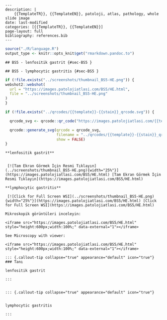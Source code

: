 

```comment
---
description: |
    {{TemplateTR}}, {{TemplateEN}}, patoloji, atlas, pathology, whole slide image
date: last-modified
categories: [{{TemplateTR}}, {{TemplateEN}}]
page-layout: full
bibliography: references.bib
---
```



```r
source("./R/language.R")
output_type <- knitr::opts_knit$get("rmarkdown.pandoc.to")
```


```asis
## BS5 - lenfositik gastrit {#sec-BS5 }
```


```asis
## BS5 - lymphocytic gastritis {#sec-BS5 }
```






```r
if (!file.exists("../screenshots/thumbnail_BS5-HE.png")) {
webshot2::webshot(
  url = "https://images.patolojiatlasi.com/BS5/HE.html",
  file = "../screenshots/thumbnail_BS5-HE.png"
)
}
```




```r
if (!file.exists("../qrcodes/{{template}}-{{stain}}_qrcode.svg")) {

  qrcode_svg <- qrcode::qr_code("https://images.patolojiatlasi.com/{{template}}/{{stain}}.html")

  qrcode::generate_svg(qrcode = qrcode_svg,
                       filename = "../qrcodes/{{template}}-{{stain}}_qrcode.svg",
                       show = FALSE)
}
```




 















 






:::: {.content-hidden when-format="pdf"}





::::





:::: {.content-visible when-format="pdf"}






::::




:::: {.content-hidden when-format="pdf"}





::::





:::: {.content-visible when-format="pdf"}






::::














```asis

**lenfositik gastrit**


 [![Tam Ekran Görmek İçin Resmi Tıklayın](../screenshots/thumbnail_BS5-HE.png){width="25%"}](https://images.patolojiatlasi.com/BS5/HE.html) [Tam Ekran Görmek İçin Resmi Tıklayın](https://images.patolojiatlasi.com/BS5/HE.html)
```

```asis

**lymphocytic gastritis**

 [![Click for Full Screen WSI](../screenshots/thumbnail_BS5-HE.png){width="25%"}](https://images.patolojiatlasi.com/BS5/HE.html) [Click for Full Screen WSI](https://images.patolojiatlasi.com/BS5/HE.html)

```









 






:::: {.content-hidden when-format="pdf"}





::::





:::: {.content-visible when-format="pdf"}






::::




:::: {.content-hidden when-format="pdf"}





::::





:::: {.content-visible when-format="pdf"}






::::
























```asis
Mikroskopik görüntüleri inceleyin:

<iframe src="https://images.patolojiatlasi.com/BS5/HE.html" style="height:600px;width:100%;" data-external="1"></iframe>

```





```asis

See Microscopy with viewer:

<iframe src="https://images.patolojiatlasi.com/BS5/HE.html" style="height:600px;width:100%;" data-external="1"></iframe>

```













 






:::: {.content-hidden when-format="pdf"}





::::





:::: {.content-visible when-format="pdf"}






::::




:::: {.content-hidden when-format="pdf"}





::::





:::: {.content-visible when-format="pdf"}






::::














```asis


::: {.callout-tip collapse="true" appearance="default" icon="true"}
### Tanı

lenfositik gastrit

:::


```


```asis


::: {.callout-tip collapse="true" appearance="default" icon="true"}


lymphocytic gastritis

:::

```








